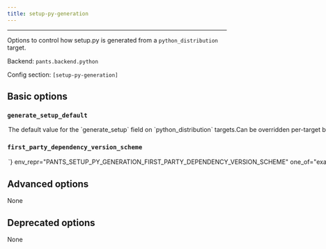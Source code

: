 ```yaml
---
title: setup-py-generation
---
```



---

Options to control how setup.py is generated from a `python_distribution` target.

Backend: <span className="color--primary">`pants.backend.python`</span>

Config section: <span className="color--primary">`[setup-py-generation]`</span>

<span className={styles.options}>

## Basic options

### `generate_setup_default`

<Option
  cli_repr={`--[no-]setup-py-generation-generate-setup-default`}
  env_repr="PANTS_SETUP_PY_GENERATION_GENERATE_SETUP_DEFAULT"
  default_repr={`True`}
>
  The default value for the `generate_setup` field on `python_distribution`
  targets.Can be overridden per-target by setting that field explicitly. Set
  this to False if you mostly rely on handwritten setup files (setup.py,
  setup.cfg and similar). Leave as True if you mostly rely on Pants generating
  setup files for you.
</Option>

### `first_party_dependency_version_scheme`

<Option
  cli_repr={`--setup-py-generation-first-party-dependency-version-scheme=<FirstPartyDependencyVersionScheme>`}
  env_repr="PANTS_SETUP_PY_GENERATION_FIRST_PARTY_DEPENDENCY_VERSION_SCHEME"
  one_of="exact, compatible, any"
  default_repr={`exact`}
>
  What version to set in `install_requires` when a `python_distribution` depends
  on other `python_distribution`s. If `exact`, will use `==`. If `compatible`,
  will use `~=`. If `any`, will leave off the version. See
  https://www.python.org/dev/peps/pep-0440/#version-specifiers.
</Option>

## Advanced options

None

## Deprecated options

None

</span>
